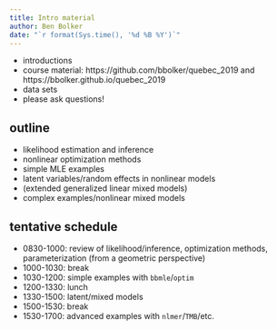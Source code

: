 ```yaml
---
title: Intro material
author: Ben Bolker
date: "`r format(Sys.time(), '%d %B %Y')`"
---
```


- introductions
- course material: https://github.com/bbolker/quebec_2019 and https://bbolker.github.io/quebec_2019
- data sets
- please ask questions!

## outline

- likelihood estimation and inference
- nonlinear optimization methods
- simple MLE examples
- latent variables/random effects in nonlinear models
- (extended generalized linear mixed models)
- complex examples/nonlinear mixed models

## tentative schedule

- 0830-1000: review of likelihood/inference, optimization methods, parameterization (from a geometric perspective)
- 1000-1030: break
- 1030-1200: simple examples with `bbmle`/`optim`
- 1200-1330: lunch
- 1330-1500: latent/mixed models
- 1500-1530: break
- 1530-1700: advanced examples with `nlmer`/`TMB`/etc.
